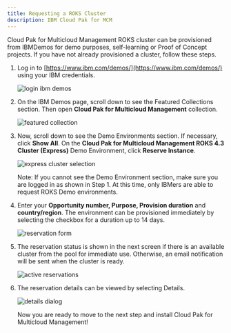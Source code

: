 ```yaml
---
title: Requesting a ROKS Cluster
description: IBM Cloud Pak for MCM
---
```


Cloud Pak for Multicloud Management ROKS cluster can be provisioned from IBMDemos for demo purposes, self-learning or Proof of Concept projects. If you have not already provisioned a cluster, follow these steps.

1. Log in to [https://www.ibm.com/demos/](https://www.ibm.com/demos/) using your IBM credentials.

   ![login ibm demos](images/1-Request-ROKS.png)

2. On the IBM Demos page, scroll down to see the Featured Collections section. Then open **Cloud Pak for Multicloud Management** collection.

   ![featured collection](images/2-Request-ROKS.png)

3. Now, scroll down to see the Demo Environments section. If necessary, click **Show All**.  On the **Cloud Pak for Multicloud Management ROKS 4.3 Cluster (Express)** Demo Environment, click **Reserve Instance**.

   ![express cluster selection](images/3-Request-ROKS.png)

   Note: If you cannot see the Demo Environment section, make sure you are logged in as shown in Step 1. At this time, only IBMers are able to request ROKS Demo environments.

4. Enter your **Opportunity number, Purpose, Provision duration** and **country/region**. The environment can be provisioned immediately by selecting the checkbox for a duration up to 14 days.

   ![reservation form](images/4-Request-ROKS.png)

5. The reservation status is shown in the next screen if there is an available cluster from the pool for immediate use. Otherwise, an email notification will be sent when the cluster is ready.

   ![active reservations](images/5-Request-ROKS.png)

6. The reservation details can be viewed by selecting Details.

   ![details dialog](images/6-Request-ROKS.png)

   Now you are ready to move to the next step and install Cloud Pak for Multicloud Management!
